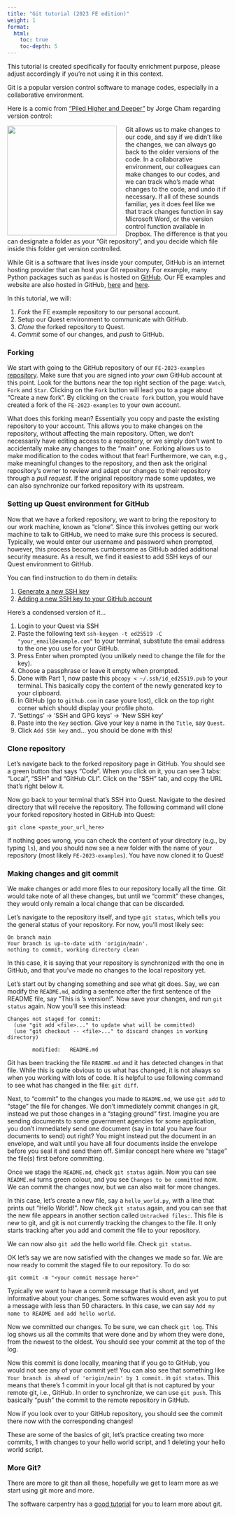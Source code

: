 ```yaml
---
title: "Git tutorial (2023 FE edition)"
weight: 1
format: 
  html: 
    toc: true
    toc-depth: 5
---
```


This tutorial is created specifically for faculty enrichment purpose, please adjust accordingly if you're not using it in this context.

Git is a popular version control software to manage codes, especially in a collaborative environment.

Here is a comic from ["Piled Higher and Deeper"](http://www.phdcomics.com) by Jorge Cham regarding version control:

![](https://swcarpentry.github.io/git-novice/fig/phd101212s.png){style="float:left; margin-right: 20px" width="250"} Git allows us to make changes to our code, and say if we didn't like the changes, we can always go back to the older versions of the code. In a collaborative environment, our colleagues can make changes to our codes, and we can track who's made what changes to the code, and undo it if necessary. If all of these sounds familiar, yes it does feel like we that track changes function in say Microsoft Word, or the version control function available in Dropbox. The difference is that you can designate a folder as your "Git repository", and you decide which file inside this folder get version controlled.

While Git is a software that lives inside your computer, GitHub is an internet hosting provider that can host your Git repository. For example, many Python packages such as `pandas` is hosted on [GitHub](https://github.com/pandas-dev/pandas).  Our FE examples and website are also hosted in GitHub, [here](https://github.com/numalariamodeling/FE-2023-examples) and [here](https://github.com/numalariamodeling/FE-2023-quarto-website).

In this tutorial, we will:

1. *Fork* the FE example repository to our personal account.
2. Setup our Quest environment to communicate with GitHub.
3. *Clone* the forked repository to Quest.
4. *Commit* some of our changes, and *push* to GitHub.

### Forking

We start with going to the GitHub repository of our `FE-2023-examples` [repository](https://github.com/numalariamodeling/FE-2023-examples).  Make sure that you are signed into *your own* GitHub account at this point.  Look for the buttons near the top right section of the page: `Watch`, `Fork` and `Star`.  Clicking on the `Fork` button will lead you to a page about "Create a new fork".  By clicking on the `Create fork` button, you would have created a fork of the `FE-2023-examples` to your own account.

What does this forking mean? Essentially you copy and paste the existing repository to your account.  This allows you to make changes on the repository, without affecting the main repository. Often, we don't necessarily have editing access to a repository, or we simply don't want to accidentally make any changes to the "main" one. Forking allows us to make modification to the codes without that fear!  Furthermore, we can, e.g., make meaningful changes to the repository, and then ask the original repository's owner to review and adapt our changes to their repository through a *pull request*. If the original repository made some updates, we can also synchronize our forked repository with its upstream.

### Setting up Quest environment for GitHub

Now that we have a forked repository, we want to bring the repository to our work machine, known as "clone".  Since this involves getting our work machine to talk to GitHub, we need to make sure this process is secured.  Typically, we would enter our username and password when prompted, however, this process becomes cumbersome as GitHub added additional security measure. As a result, we find it easiest to add SSH keys of our Quest environment to GitHub.

You can find instruction to do them in details:

1. [Generate a new SSH key](https://docs.github.com/en/authentication/connecting-to-github-with-ssh/generating-a-new-ssh-key-and-adding-it-to-the-ssh-agent)
2. [Adding a new SSH key to your GitHub account](https://docs.github.com/en/authentication/connecting-to-github-with-ssh/adding-a-new-ssh-key-to-your-github-account)

Here's a condensed version of it...

1. Login to your Quest via SSH  
2. Paste the following text `ssh-keygen -t ed25519 -C "your_email@example.com"` to your terminal, substitute the email address to the one you use for your GitHub.  
3. Press Enter when prompted (you unlikely need to change the file for the key).
4. Choose a passphrase or leave it empty when prompted.
5. Done with Part 1, now paste this `pbcopy < ~/.ssh/id_ed25519.pub` to your terminal. This basically copy the content of the newly generated key to your clipboard.
6. In GitHub (go to `github.com` in case youre lost), click on the top right corner which should display your profile photo.
7. 'Settings' -> 'SSH and GPG keys' -> 'New SSH key'
8. Paste into the `Key` section. Give your key a name in the `Title`, say `Quest`.
9. Click `Add SSH key` and... you should be done with this!
  
### Clone repository
  
Let's navigate back to the forked repository page in GitHub. You should see a green button that says "Code". When you click on it, you can see 3 tabs: "Local", "SSH" and "GitHub CLI". Click on the "SSH" tab, and copy the URL that's right below it.

Now go back to your terminal that's SSH into Quest. Navigate to the desired directory that will receive the repository. The following command will clone your forked repository hosted in GitHub into Quest:
```
git clone <paste_your_url_here>
```

If nothing goes wrong, you can check the content of your directory (e.g., by typing `ls`), and you should now see a new folder with the name of your repository (most likely `FE-2023-examples`). You have now cloned it to Quest!

### Making changes and git commit

We make changes or add more files to our repository locally all the time. Git would take note of all these changes, but until we "commit" these changes, they would only remain a local change that can be discarded.

Let's navigate to the repository itself, and type `git status`, which tells you the general status of your repository. For now, you'll most likely see:
```
On branch main
Your branch is up-to-date with 'origin/main'.
nothing to commit, working directory clean
```

In this case, it is saying that your repository is synchronized with the one in GitHub, and that you've made no changes to the local repository yet.

Let's start out by changing something and see what git does. Say, we can modify the `README.md`, adding a sentence after the first sentence of the README file, say "This is <your_name>'s version!". Now save your changes, and run `git status` again. Now you'll see this instead:
```
Changes not staged for commit:
  (use "git add <file>..." to update what will be committed)
  (use "git checkout -- <file>..." to discard changes in working directory)

        modified:   README.md
```

Git has been tracking the file `README.md` and it has detected changes in that file. While this is quite obvious to us what has changed, it is not always so when you working with lots of code. It is helpful to use following command to see what has changed in the file: `git diff`.

Next, to "commit" to the changes you made to `README.md`, we use `git add` to "stage" the file for changes. We don't immediately commit changes in git, instead we put those changes in a "staging ground" first. Imagine you are sending documents to some government agencies for some application, you don't immediately send one document (say in total you have four documents to send) out right? You might instead put the document in an envelope, and wait until you have all four documents inside the envelope before you seal it and send them off. Similar concept here where we "stage" the file(s) first before committing.

Once we stage the `README.md`, check `git status` again. Now you can see `README.md` turns green colour, and you see `Changes to be committed` now. We can commit the changes now, but we can also wait for more changes.

In this case, let's create a new file, say a `hello_world.py`, with a line that prints out "Hello World!". Now check `git status` again, and you can see that the new file appears in another section called `Untracked files:`. This file is new to git, and git is not currently tracking the changes to the file. It only starts tracking after you add and commit the file to your repository.

We can now also `git add` the hello world file. Check `git status`.

OK let's say we are now satisfied with the changes we made so far. We are now ready to commit the staged file to our repository. To do so:
```
git commit -m "<your commit message here>"
```

Typically we want to have a commit message that is short, and yet informative about your changes. Some softwares would even ask you to put a message with less than 50 characters. In this case, we can say `Add my name to README and add hello world`.

Now we committed our changes. To be sure, we can check `git log`. This log shows us all the commits that were done and by whom they were done, from the newest to the oldest. You should see your commit at the top of the log. 

Now this commit is done locally, meaning that if you go to GitHub, you would not see any of your commit yet! You can also see that something like `Your branch is ahead of 'origin/main' by 1 commit.` in `git status`. This means that there's 1 commit in your local git that is not captured by your remote git, i.e., GitHub. In order to synchronize, we can use `git push`. This basically "push" the commit to the remote repository in GitHub.

Now if you look over to your GitHub repository, you should see the commit there now with the corresponding changes!

These are some of the basics of git, let's practice creating two more commits, 1 with changes to your hello world script, and 1 deleting your hello world script.

### More Git?

There are more to git than all these, hopefully we get to learn more as we start using git more and more.

The software carpentry has a [good tutorial](https://swcarpentry.github.io/git-novice/) for you to learn more about git.
